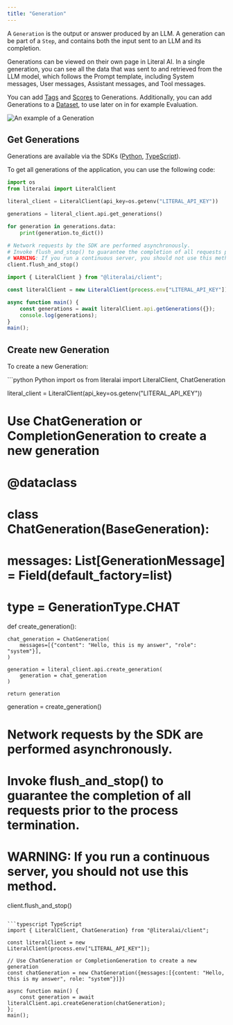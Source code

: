```yaml
---
title: "Generation"
---
```


A `Generation` is the output or answer produced by an LLM. A generation can be part of a `Step`, and contains both the input sent to an LLM and its completion. 

Generations can be viewed on their own page in Literal AI. In a single generation, you can see all the data that was sent to and retrieved from the LLM model, which follows the Prompt template, including System messages, User messages, Assistant messages, and Tool messages.

You can add [Tags](/concepts/observability/tags) and [Scores](/concepts/observability/scores) to Generations. Additionally, you can add Generations to a [Dataset](/concepts/evaluation/dataset), to use later on in for example Evaluation. 

<Frame caption="An example of a Generation on Literal AI">     
  <img
    src="/images/generation-example.png"
    alt="An example of a Generation"
  />
</Frame>

## Get Generations

Generations are available via the SDKs ([Python](/python-client/api-reference), [TypeScript](/typescript-client/api-reference)).

To get all generations of the application, you can use the following code:

<CodeGroup>

```python Python
import os
from literalai import LiteralClient

literal_client = LiteralClient(api_key=os.getenv("LITERAL_API_KEY"))

generations = literal_client.api.get_generations()

for generation in generations.data:
    print(generation.to_dict())

# Network requests by the SDK are performed asynchronously.
# Invoke flush_and_stop() to guarantee the completion of all requests prior to the process termination.
# WARNING: If you run a continuous server, you should not use this method.
client.flush_and_stop()
```

```typescript TypeScript
import { LiteralClient } from "@literalai/client";

const literalClient = new LiteralClient(process.env["LITERAL_API_KEY"]);

async function main() {
    const generations = await literalClient.api.getGenerations({});
    console.log(generations);
}
main();
```

</CodeGroup>

## Create new Generation

To create a new Generation:

<CodeGroup>
```python Python
import os
from literalai import LiteralClient, ChatGeneration

literal_client = LiteralClient(api_key=os.getenv("LITERAL_API_KEY"))

# Use ChatGeneration or CompletionGeneration to create a new generation

# @dataclass
# class ChatGeneration(BaseGeneration):
#     messages: List[GenerationMessage] = Field(default_factory=list)
#     type = GenerationType.CHAT

def create_generation():

    chat_generation = ChatGeneration(
        messages=[{"content": "Hello, this is my answer", "role": "system"}],
    )

    generation = literal_client.api.create_generation(
        generation = chat_generation
    )

    return generation

generation = create_generation()

# Network requests by the SDK are performed asynchronously.
# Invoke flush_and_stop() to guarantee the completion of all requests prior to the process termination.
# WARNING: If you run a continuous server, you should not use this method.
client.flush_and_stop()
```

```typescript TypeScript
import { LiteralClient, ChatGeneration} from "@literalai/client";

const literalClient = new LiteralClient(process.env["LITERAL_API_KEY"]);

// Use ChatGeneration or CompletionGeneration to create a new generation
const chatGeneration = new ChatGeneration({messages:[{content: "Hello, this is my answer", role: "system"}]})

async function main() {
    const generation = await literalClient.api.createGeneration(chatGeneration);
};
main();
```
</CodeGroup>